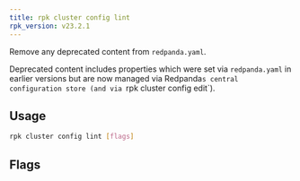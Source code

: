 ```yaml
---
title: rpk cluster config lint
rpk_version: v23.2.1
---
```


<head>
  <meta name="title" content="rpk cluster config lint | Redpanda Docs" />
  <meta name="description" content="rpk cluster config lint" />
  <link rel="canonical" href="https://docs.redpanda.com/docs/reference/rpk/rpk-cluster/rpk-cluster-config-lint/" />
</head>

Remove any deprecated content from `redpanda.yaml`.

Deprecated content includes properties which were set via `redpanda.yaml`
in earlier versions but are now managed via Redpanda`s central configuration store (and via `rpk cluster config edit`).

## Usage

```bash
rpk cluster config lint [flags]
```

## Flags

<!--
[cols=",,",]
|===
|*Value* |*Type* |*Description*

|-h, --help |- |Help for lint.

|--all |- |Include all properties, including tunables.

|--config |string |Redpanda or rpk config file; default search paths are
~/.config/rpk/rpk.yaml, $PWD, and /etc/redpanda/`redpanda.yaml`.

|-X, --config-opt |stringArray |Override rpk configuration settings; '-X
help' for detail or '-X list' for terser detail.

|--profile |string |rpk profile to use.

|-v, --verbose |- |Enable verbose logging.
|===

-->
